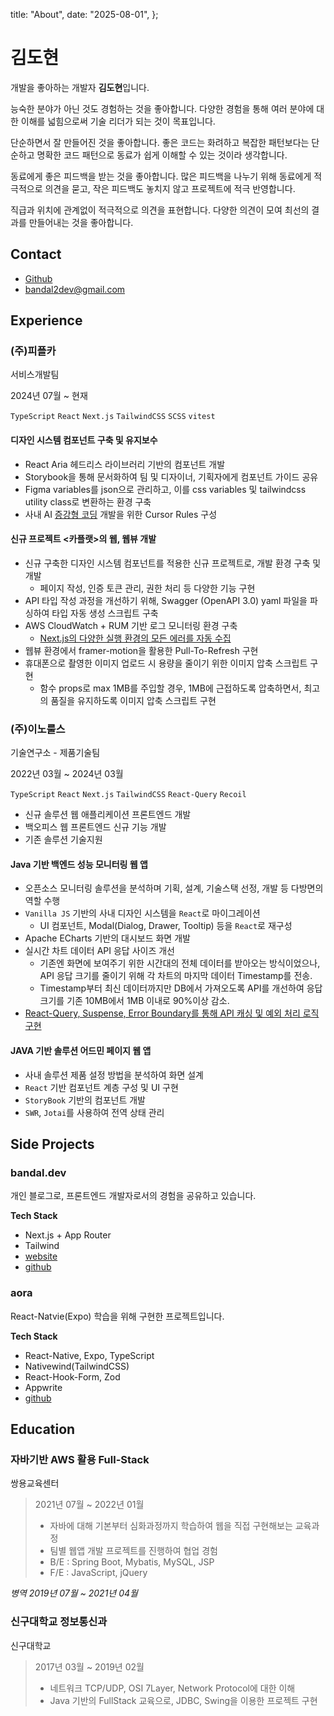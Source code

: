   title: "About",
  date: "2025-08-01",
};

# 김도현

개발을 좋아하는 개발자 **김도현**입니다.

능숙한 분야가 아닌 것도 경험하는 것을 좋아합니다. 다양한 경험을 통해 여러 분야에 대한 이해를 넓힘으로써 기술 리더가 되는 것이 목표입니다.

단순하면서 잘 만들어진 것을 좋아합니다. 좋은 코드는 화려하고 복잡한 패턴보다는 단순하고 명확한 코드 패턴으로 동료가 쉽게 이해할 수 있는 것이라 생각합니다.

동료에게 좋은 피드백을 받는 것을 좋아합니다. 많은 피드백을 나누기 위해 동료에게 적극적으로 의견을 묻고, 작은 피드백도 놓치지 않고 프로젝트에 적극 반영합니다.

직급과 위치에 관계없이 적극적으로 의견을 표현합니다. 다양한 의견이 모여 최선의 결과를 만들어내는 것을 좋아합니다.

## Contact

- [Github](https://github.com/kdh379)
- [bandal2dev@gmail.com](mailto:bandal2dev@gmail.com)

## Experience

### (주)피플카

서비스개발팀

2024년 07월 ~ 현재

`TypeScript` `React` `Next.js` `TailwindCSS` `SCSS` `vitest`

#### 디자인 시스템 컴포넌트 구축 및 유지보수

- React Aria 헤드리스 라이브러리 기반의 컴포넌트 개발
- Storybook을 통해 문서화하여 팀 및 디자이너, 기획자에게 컴포넌트 가이드 공유
- Figma variables를 json으로 관리하고, 이를 css variables 및 tailwindcss utility class로 변환하는 환경 구축
- 사내 AI [증강형 코딩](https://tidyfirst.substack.com/p/augmented-coding-beyond-the-vibes) 개발을 위한 Cursor Rules 구성

#### 신규 프로젝트 &lt;카플랫&gt;의 웹, 웹뷰 개발

- 신규 구축한 디자인 시스템 컴포넌트를 적용한 신규 프로젝트로, 개발 환경 구축 및 개발
  - 페이지 작성, 인증 토큰 관리, 권한 처리 등 다양한 기능 구현
- API 타입 작성 과정을 개선하기 위해, Swagger (OpenAPI 3.0) yaml 파일을 파싱하여 타입 자동 생성 스크립트 구축
- AWS CloudWatch + RUM 기반 로그 모니터링 환경 구축
  - [Next.js의 다양한 실행 환경의 모든 에러를 자동 수집](/blog/nextjs-logging-strategy)
- 웹뷰 환경에서 framer-motion을 활용한 Pull-To-Refresh 구현
- 휴대폰으로 촬영한 이미지 업로드 시 용량을 줄이기 위한 이미지 압축 스크립트 구현
  - 함수 props로 max 1MB를 주입할 경우, 1MB에 근접하도록 압축하면서, 최고의 품질을 유지하도록 이미지 압축 스크립트 구현

### (주)이노룰스

기술연구소 - 제품기술팀

2022년 03월 ~ 2024년 03월

`TypeScript` `React` `Next.js` `TailwindCSS` `React-Query` `Recoil`

- 신규 솔루션 웹 애플리케이션 프론트엔드 개발
- 백오피스 웹 프론트엔드 신규 기능 개발
- 기존 솔루션 기술지원

#### Java 기반 백엔드 성능 모니터링 웹 앱

- 오픈소스 모니터링 솔루션을 분석하며 기획, 설계, 기술스택 선정, 개발 등 다방면의 역할 수행
- `Vanilla JS` 기반의 사내 디자인 시스템을 `React`로 마이그레이션
  - UI 컴포넌트, Modal(Dialog, Drawer, Tooltip) 등을 `React`로 재구성
- Apache ECharts 기반의 대시보드 화면 개발
- 실시간 차트 데이터 API 응답 사이즈 개선
  - 기존엔 화면에 보여주기 위한 시간대의 전체 데이터를 받아오는 방식이었으나, API 응답 크기를 줄이기 위해 각 차트의 마지막 데이터 Timestamp를 전송.
  - Timestamp부터 최신 데이터까지만 DB에서 가져오도록 API를 개선하여 응답 크기를 기존 10MB에서 1MB 이내로 90%이상 감소.
- [React-Query, Suspense, Error Boundary를 통해 API 캐싱 및 예외 처리 로직 구현](/post/react-query)

#### JAVA 기반 솔루션 어드민 페이지 웹 앱

- 사내 솔루션 제품 설정 방법을 분석하여 화면 설계
- `React` 기반 컴포넌트 계층 구성 및 UI 구현
- `StoryBook` 기반의 컴포넌트 개발
- `SWR`, `Jotai`를 사용하여 전역 상태 관리

## Side Projects

### bandal.dev

개인 블로그로, 프론트엔드 개발자로서의 경험을 공유하고 있습니다.

**Tech Stack**

- Next.js + App Router
- Tailwind
- [website](https://bandal.dev/)
- [github](https://github.com/kdh379/bandal.dev)

### aora

React-Natvie(Expo) 학습을 위해 구현한 프로젝트입니다.

**Tech Stack**

- React-Native, Expo, TypeScript
- Nativewind(TailwindCSS)
- React-Hook-Form, Zod
- Appwrite
- [github](https://github.com/kdh379/aora)

## Education

### 자바기반 AWS 활용 Full-Stack

쌍용교육센터

> 2021년 07월 ~ 2022년 01월
>
> - 자바에 대해 기본부터 심화과정까지 학습하여 웹을 직접 구현해보는 교육과정
> - 팀별 웹앱 개발 프로젝트를 진행하여 협업 경험
> - B/E : Spring Boot, Mybatis, MySQL, JSP
> - F/E : JavaScript, jQuery

_병역 2019년 07월 ~ 2021년 04월_

### 신구대학교 정보통신과

신구대학교

> 2017년 03월 ~ 2019년 02월
>
> - 네트워크 TCP/UDP, OSI 7Layer, Network Protocol에 대한 이해
> - Java 기반의 FullStack 교육으로, JDBC, Swing을 이용한 프로젝트 구현
